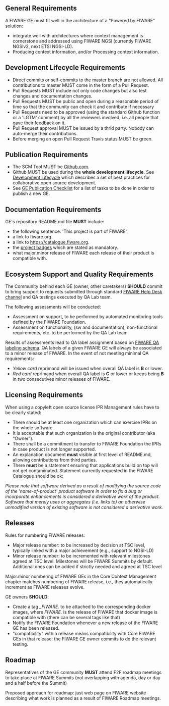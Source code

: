 == General Requirements ==

A FIWARE GE must fit well in the architecture of a “Powered by FIWARE” solution:

* integrate well with architectures where context management is cornerstone and addressed using FIWARE NGSI (currently FIWARE NGSIv2, next ETSI NGSI-LD). 
* Producing context information, and/or Processing context information.

== Development Lifecycle Requirements ==

* Direct commits or self-commits to the master branch are not allowed. All contributions to master MUST come in the form of a Pull Request.
* Pull Requests MUST include not only code changes but also test changes and documentation changes.
* Pull Requests MUST be public and open during a reasonable period of time so that the community can check it and contribute if necessary
* Pull Requests need to be approved (using the standard Github function or a 'LGTM' comment) by all the reviewers involved, i.e. all people that gave their feedback on it.
* Pull Request approval MUST be issued by a thrid party. Nobody can auto-merge their contributions.
* Before merging an open Pull Request Travis status MUST be green. 


== Publication Requirements ==

* The SCM Tool MUST be [https://github.com Github.com]. 
* Github MUST be used during the <b>whole development lifecycle</b>. See [[development.mediawiki#Development_Lifecycle|Development Lifecycle]] which describes a set of best practices for collaborative open source development.
* See [[GE_Checklist.mediawiki|GE Publication Checklist]] for a list of tasks to be done in order to publish a new GE.

== Documentation Requirements ==

GE's repository README.md file '''MUST''' include:

* the following sentence: 'This project is part of FIWARE'.
* a link to fiware.org.
* a link to https://catalogue.fiware.org.
* the [[project_badges.mediawiki|project badges]] which are stated as mandatory.
* what major.minor release of FIWARE each release of their product is compatible with.

== Ecosystem Support and Quality Requirements ==

The Community behind each GE (owner, other caretakers) '''SHOULD''' commit to bring support to requests submitted through
standard [mailto:fiware-help@lists.fiware.org FIWARE Help Desk channel] and QA testings executed by QA Lab team.

The following assessments will be conducted:

* Assessment on support, to be performed by automated monitoring tools defined by the FIWARE Foundation.
* Assessment on functionality, (sw and documentation), non-functional requirements, etc. to be performed by the QA Lab team.

Results of assessments lead to QA label assignment based on [https://www.fiware.org/wp-content/uploads/2016/10/QA_public_document.pdf FIWARE QA labeling schema].
QA labels of a given FIWARE GE will always be associated to a minor release of FIWARE. In the event of not meeting minimal QA requirements:

* ''Yellow card'' reprimand will be issued when overall QA label is '''B''' or lower.
* ''Red card'' reprimand when overall QA label is '''C''' or lower or keeps being '''B''' in two consecutives minor releases of FIWARE.

== Licensing Requirements ==

When using a copyleft open source license IPR Management rules have to be clearly stated:

* There should be at least one organization which can exercise IPRs on the whole software.
* It is acceptable that such organization is the original contributor (aka “Owner”).
* There shall be a commitment to transfer to FIWARE Foundation the IPRs in case product is not longer supported.
* An explanation document '''must''' visible at first level of README.md, allowing contributions from third parties.
* There '''must''' be a statement ensuring that applications build on top will not get contaminated. Statement currently requested in the FIWARE Catalogue should be ok:

''
Please note that software derived as a result of modifying the source code of the 
'name-of-product' product software in order to fix a bug or incorporate enhancements is
considered a derivative work of the product. Software that merely uses or aggregates (i.e. links to)
an otherwise unmodified version of existing software is not considered a derivative work.
''

== Releases ==

Rules for numbering FIWARE releases:

* Major release number: to be increased by decision at TSC level, typically linked with a major achievement (e.g., support to NGSI-LD)
* Minor release number: to be incremented with relevant milestones agreed at TSC level. Milestones will be FIWARE Summits by default. Additional ones can be added if strictly needed and agreed at TSC level

Major.minor numbering of FIWARE GEs in the Core Context Management chapter matches numbering of FIWARE release, i.e., they automatically increment as FIWARE releases evolve.

GE owners '''SHOULD''':

* Create a tag ''<product release number>_FIWARE<major>.<minor>'' to be attached to the corresponding docker images, where ''FIWARE<major>.<minor>'' is the release of FIWARE that docker image is compatible with (there can be several tags like that)
* Notify the FIWARE Foundation whenever a new release of the FIWARE GE has been released.
* "compatibility" with a release means compatibility with Core FIWARE GEs in that release: the FIWARE GE owner commits to do the relevant testing.

== Roadmap ==

Representatives of the GE community '''MUST''' attend F2F roadmap meetings to take place at FIWARE Summits
(not overlapping with agenda, day or day and a half before the Summit)

Proposed approach for roadmap: just web page on FIWARE website describing what work is planned as a result of FIWARE Roadmap meetings.

